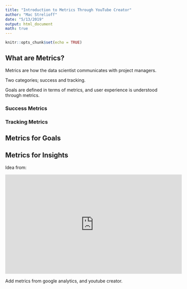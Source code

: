 ```yaml
---
title: "Introduction to Metrics Through YouTube Creator"
author: "Mac Strelioff"
date: "5/13/2019"
output: html_document
math: true
---
```


```r
knitr::opts_chunk$set(echo = TRUE)
```



## What are Metrics?

Metrics are how the data scientist communicates with project managers. 

Two categories; success and tracking.

Goals are defined in terms of metrics, and user experience is understood through metrics. 

### Success Metrics

### Tracking Metrics

## Metrics for Goals

## Metrics for Insights


Idea from: 

<iframe width="560" height="315" src="https://www.youtube.com/embed/MfP-P8EHGBo" frameborder="0" allow="accelerometer; autoplay; encrypted-media; gyroscope; picture-in-picture" allowfullscreen></iframe>


Add metrics from google analytics, and youtube creator.





